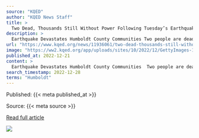 ```yaml
---
source: "KQED"
author: "KQED News Staff"
title: >
  Two Dead, Thousands Still Without Power Following Tuesday’s Earthquake In Humboldt County
description: >
  Earthquake Devastates Humboldt County Communities Two people are dead as a result of Tuesday’s 6.4 magnitude earthquake that hit Humboldt County. At least a dozen were injured. Reporter: Erik Neumann, Jefferson Public Radio Rio Dell Community Trying To Pic…
url: "https://www.kqed.org/news/11936061/two-dead-thousands-still-without-power-following-tuesdays-earthquake-in-humboldt-county"
image: "https://ww2.kqed.org/app/uploads/sites/10/2022/12/GettyImages-1450945093-1020x688.jpg"
published_at: 2022-12-21
content: >
  Earthquake Devastates Humboldt County Communities  Two people are dead as a result of Tuesday's 6.4 magnitude earthquake that hit  Humboldt County. At least a dozen were injured. Reporter: Erik Neuma… [+649 chars]
search_timestamp: 2022-12-28
terms: "Humboldt"
---
```



Published: {{< meta published_at >}}


Source: {{< meta source >}}


[Read full article]({{< meta url >}}){target='_blank'}



![](`r rmarkdown::metadata$image[1]`)
